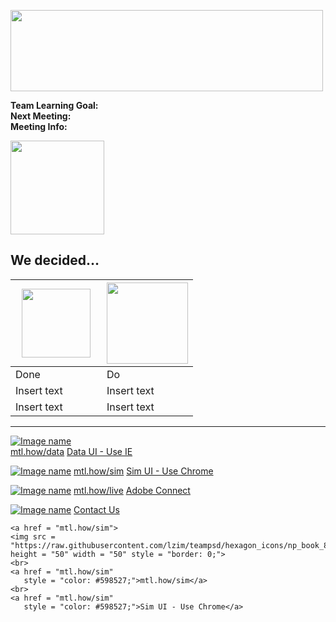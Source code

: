 <!-- MTL Logo, HTML img tag -->
<img src = "https://raw.githubusercontent.com/lzim/teampsd/teampsd_style/mtl_logo/mtl_testdontguess_sm.png"
     height = "130" width = "500">  


**Team Learning Goal:**  
**Next Meeting:**  
**Meeting Info:**     


<!-- Learning Objectives Icon -->
<img src = "https://raw.githubusercontent.com/lzim/teampsd/hexagon_icons/np_star_778913_003F72.png"
     height = "150" width = "150">  

## We decided... 

<img src = "https://raw.githubusercontent.com/lzim/teampsd/hexagon_icons/np_hexagon-check-mark_309690_003F72.png" height = "110" width = "110"> | <img src = "https://raw.githubusercontent.com/lzim/teampsd/hexagon_icons/np_synchronize_778914_003F72.png" height = "130" width = "130">
--- | ---
Done | Do
Insert text | Insert text 
Insert text | Insert text



***
<!-- Data UI --> 
[![Image name](https://raw.githubusercontent.com/lzim/teampsd/hexagon_icons/np_bar-chart-decline_869492_598527.png)](http://mtl.how/data)  
[mtl.how/data](http://mtl.how/data)
[Data UI - Use IE](http://mtl.how/data)

<!-- Sim UI -->
[![Image name](https://raw.githubusercontent.com/lzim/teampsd/hexagon_icons/np_line-chart_544281_598527.png)](http://mtl.how/sim) 
[mtl.how/sim](http://mtl.how/sim)
[Sim UI - Use Chrome](http://mtl.how/sim)

<!-- Adobe Connect -->
[![Image name](https://raw.githubusercontent.com/lzim/teampsd/hexagon_icons/np_feedback_546911_598527.png)](http://mtl.how/live) 
[mtl.how/live](http://mtl.how/live)
[Adobe Connect](http://mtl.how/live)

<!-- Contact Us -->
[![Image name](https://raw.githubusercontent.com/lzim/teampsd/teampsd_style/teampsd_logo/va_team_psd_logo_sq_sm.png)](mailto: Stacey.Park2@va.gov) 
[Contact Us](mailto: lindsey.zimmerman@va.gov; stacey.park2@va.gov)

    <a href = "mtl.how/sim">
    <img src = "https://raw.githubusercontent.com/lzim/teampsd/hexagon_icons/np_book_853869_598527.png"
    height = "50" width = "50" style = "border: 0;">
    <br>
    <a href = "mtl.how/sim"
       style = "color: #598527;">mtl.how/sim</a>  
    <br>  
    <a href = "mtl.how/sim"
       style = "color: #598527;">Sim UI - Use Chrome</a>
